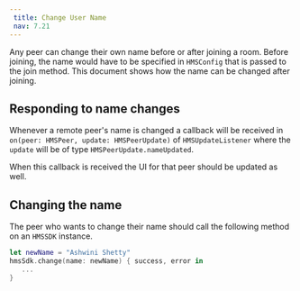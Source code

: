 ---
 title: Change User Name
 nav: 7.21
---

Any peer can change their own name before or after joining a room. Before joining, the name would have to be specified in `HMSConfig` that is passed to the join method. This document shows how the name can be changed after joining.

## Responding to name changes

Whenever a remote peer's name is changed a callback will be received in `on(peer: HMSPeer, update: HMSPeerUpdate)` of `HMSUpdateListener` where the `update` will be of type `HMSPeerUpdate.nameUpdated`.

When this callback is received the UI for that peer should be updated as well.

## Changing the name

The peer who wants to change their name should call the following method on an `HMSSDK` instance.

```swift
let newName = "Ashwini Shetty"
hmsSdk.change(name: newName) { success, error in
   ...
}
```
